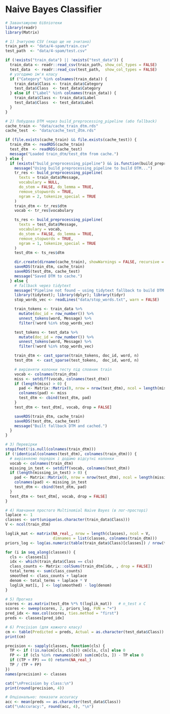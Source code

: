 # Naive Bayes Classifier
```r
# Завантажуємо бібліотеки
library(readr)
library(Matrix)

# 1) Зчитуємо CSV (якщо ще не зчитано)
train_path <- "data/4-spam/train.csv"
test_path  <- "data/4-spam/test.csv"

if (!exists("train_data") || !exists("test_data")) {
  train_data <- readr::read_csv(train_path, show_col_types = FALSE)
  test_data  <- readr::read_csv(test_path,  show_col_types = FALSE)
  # узгодимо ім'я класу
  if ("Category" %in% colnames(train_data)) {
    train_data$Class <- train_data$Category
    test_data$Class  <- test_data$Category
  } else if ("Label" %in% colnames(train_data)) {
    train_data$Class <- train_data$Label
    test_data$Class  <- test_data$Label
  }
}

# 2) Побудова DTM через build_preprocessing_pipeline (або fallback)
cache_train <- "data/cache_train_dtm.rds"
cache_test  <- "data/cache_test_dtm.rds"

if (file.exists(cache_train) && file.exists(cache_test)) {
  train_dtm <- readRDS(cache_train)
  test_dtm  <- readRDS(cache_test)
  message("Loaded train_dtm/test_dtm from cache.")
} else {
  if (exists("build_preprocessing_pipeline") && is.function(build_preprocessing_pipeline)) {
    message("Using build_preprocessing_pipeline to build DTM...")
    tr_res <- build_preprocessing_pipeline(
      texts = train_data$Message,
      vocabulary = NULL,
      do_stem = FALSE, do_lemma = TRUE,
      remove_stopwords = TRUE,
      ngram = 2, tokenize_special = TRUE
    )
    train_dtm <- tr_res$dtm
    vocab <- tr_res$vocabulary

    ts_res <- build_preprocessing_pipeline(
      texts = test_data$Message,
      vocabulary = vocab,
      do_stem = FALSE, do_lemma = TRUE,
      remove_stopwords = TRUE,
      ngram = 1, tokenize_special = TRUE
    )
    test_dtm <- ts_res$dtm

    dir.create(dirname(cache_train), showWarnings = FALSE, recursive = TRUE)
    saveRDS(train_dtm, cache_train)
    saveRDS(test_dtm, cache_test)
    message("Saved DTM to cache.")
  } else {
    # fallback через tidytext
    message("Pipeline not found — using tidytext fallback to build DTM.")
    library(tidytext); library(dplyr); library(tidyr)
    stop_words_vec <- readLines("data/stop_words.txt", warn = FALSE)

    train_tokens <- train_data %>%
      mutate(doc_id = row_number()) %>%
      unnest_tokens(word, Message) %>%
      filter(!word %in% stop_words_vec)

    test_tokens <- test_data %>%
      mutate(doc_id = row_number()) %>%
      unnest_tokens(word, Message) %>%
      filter(!word %in% stop_words_vec)

    train_dtm <- cast_sparse(train_tokens, doc_id, word, n)
    test_dtm  <- cast_sparse(test_tokens,  doc_id, word, n)

    # вирівняти колонки тесту під словник train
    vocab <- colnames(train_dtm)
    miss <- setdiff(vocab, colnames(test_dtm))
    if (length(miss) > 0) {
      pad <- Matrix::Matrix(0, nrow = nrow(test_dtm), ncol = length(miss), sparse = TRUE)
      colnames(pad) <- miss
      test_dtm <- cbind(test_dtm, pad)
    }
    test_dtm <- test_dtm[, vocab, drop = FALSE]

    saveRDS(train_dtm, cache_train)
    saveRDS(test_dtm, cache_test)
    message("Built fallback DTM and cached.")
  }
}

# 3) Перевірки
stopifnot(!is.null(colnames(train_dtm)))
if (!identical(colnames(test_dtm), colnames(train_dtm))) {
  # вирівняємо порядок і додамо відсутні колонки
  vocab <- colnames(train_dtm)
  missing_in_test <- setdiff(vocab, colnames(test_dtm))
  if (length(missing_in_test) > 0) {
    pad <- Matrix::Matrix(0, nrow = nrow(test_dtm), ncol = length(missing_in_test), sparse = TRUE)
    colnames(pad) <- missing_in_test
    test_dtm <- cbind(test_dtm, pad)
  }
  test_dtm <- test_dtm[, vocab, drop = FALSE]
}

# 4) Навчання простого Multinomial Naive Bayes (в лог-просторі)
laplace <- 1
classes <- sort(unique(as.character(train_data$Class)))
V <- ncol(train_dtm)

loglik_mat <- matrix(NA_real_, nrow = length(classes), ncol = V,
                     dimnames = list(classes, colnames(train_dtm)))
priors_log <- log(as.numeric(table(train_data$Class)[classes]) / nrow(train_data))

for (i in seq_along(classes)) {
  cls <- classes[i]
  idx <- which(train_data$Class == cls)
  class_counts <- Matrix::colSums(train_dtm[idx, , drop = FALSE])
  total_terms <- sum(class_counts)
  smoothed <- class_counts + laplace
  denom <- total_terms + laplace * V
  loglik_mat[i, ] <- log(smoothed) - log(denom)
}

# 5) Прогноз
scores <- as.matrix(test_dtm %*% t(loglik_mat))   # n_test x C
scores <- sweep(scores, 2, priors_log, FUN = "+")
pred_idx <- max.col(scores, ties.method = "first")
preds <- classes[pred_idx]

# 6) Precision (для кожного класу)
cm <- table(Predicted = preds, Actual = as.character(test_data$Class))
print(cm)

precision <- sapply(classes, function(cls) {
  TP <- if (!is.na(cm[cls, cls])) cm[cls, cls] else 0
  FP <- if (cls %in% rownames(cm)) sum(cm[cls, ]) - TP else 0
  if ((TP + FP) == 0) return(NA_real_)
  TP / (TP + FP)
})
names(precision) <- classes

cat("\nPrecision by class:\n")
print(round(precision, 4))

# Опціонально: показати accuracy
acc <- mean(preds == as.character(test_data$Class))
cat("\nAccuracy:", round(acc, 4), "\n")
```
